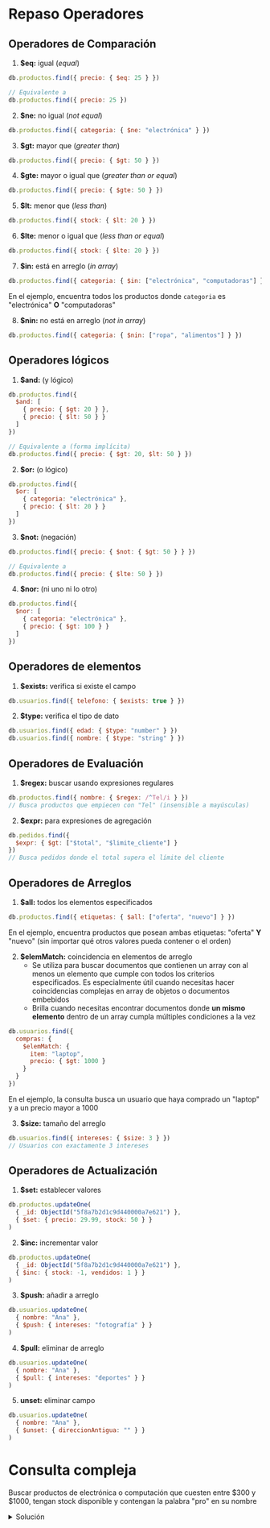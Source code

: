 # Repaso Operadores

## Operadores de Comparación

1. **$eq:** igual (*equal*)
```js
db.productos.find({ precio: { $eq: 25 } })

// Equivalente a
db.productos.find({ precio: 25 })
```
2. **$ne:** no igual (*not equal*)
```js
db.productos.find({ categoria: { $ne: "electrónica" } })
```

3. **$gt:** mayor que (*greater than*)
```js
db.productos.find({ precio: { $gt: 50 } })
```

4. **$gte:** mayor o igual que (*greater than or equal*)
```js
db.productos.find({ precio: { $gte: 50 } })
```

5. **$lt:** menor que (*less than*)
```js
db.productos.find({ stock: { $lt: 20 } })
```

6. **$lte:** menor o igual que (*less than or equal*)
```js
db.productos.find({ stock: { $lte: 20 } })
```

7. **$in:** está en arreglo (*in array*)
```js
db.productos.find({ categoria: { $in: ["electrónica", "computadoras"] } })
```
En el ejemplo, encuentra todos los productos donde `categoria` es "electrónica" **O** "computadoras"

8. **$nin:** no está en arreglo (*not in array*)
```js
db.productos.find({ categoria: { $nin: ["ropa", "alimentos"] } })
```

## Operadores lógicos

1. **$and:** (y lógico)
```js
db.productos.find({
  $and: [
    { precio: { $gt: 20 } },
    { precio: { $lt: 50 } }
  ]
})

// Equivalente a (forma implícita)
db.productos.find({ precio: { $gt: 20, $lt: 50 } })
```

2. **$or:** (o lógico)
```js
db.productos.find({
  $or: [
    { categoria: "electrónica" },
    { precio: { $lt: 20 } }
  ]
})
```

3. **$not:** (negación)
```js
db.productos.find({ precio: { $not: { $gt: 50 } } })

// Equivalente a
db.productos.find({ precio: { $lte: 50 } })
```

4. **$nor:** (ni uno ni lo otro)
```js
db.productos.find({
  $nor: [
    { categoria: "electrónica" },
    { precio: { $gt: 100 } }
  ]
})
```

## Operadores de elementos

1. **$exists:** verifica si existe el campo
```js
db.usuarios.find({ telefono: { $exists: true } })
```

2. **$type:** verifica el tipo de dato
```js
db.usuarios.find({ edad: { $type: "number" } })
db.usuarios.find({ nombre: { $type: "string" } })
```

## Operadores de Evaluación

1. **$regex:** buscar usando expresiones regulares 
```js
db.productos.find({ nombre: { $regex: /^Tel/i } })
// Busca productos que empiecen con "Tel" (insensible a mayúsculas)
```

2. **$expr:** para expresiones de agregación
```js
db.pedidos.find({
  $expr: { $gt: ["$total", "$limite_cliente"] }
})
// Busca pedidos donde el total supera el límite del cliente
```


## Operadores de Arreglos

1. **$all:** todos los elementos especificados
```js
db.productos.find({ etiquetas: { $all: ["oferta", "nuevo"] } })
```
En el ejemplo, encuentra productos que posean ambas etiquetas: "oferta" **Y** "nuevo" (sin importar qué otros valores pueda contener o el orden)

2. **$elemMatch:** coincidencia en elementos de arreglo
    - Se utiliza para buscar documentos que contienen un array con al menos un elemento que cumple con todos los criterios especificados. Es especialmente útil cuando necesitas hacer coincidencias complejas en array de objetos o documentos embebidos
    - Brilla cuando necesitas encontrar documentos donde **un mismo elemento** dentro de un array cumpla múltiples condiciones a la vez

```js
db.usuarios.find({
  compras: {
    $elemMatch: {
      item: "laptop",
      precio: { $gt: 1000 }
    }
  }
})
```
En el ejemplo, la consulta busca un usuario que haya comprado un "laptop" y a un precio mayor a 1000 

3. **$size:** tamaño del arreglo
```js
db.usuarios.find({ intereses: { $size: 3 } })
// Usuarios con exactamente 3 intereses
```

## Operadores de Actualización

1. **$set:** establecer valores
```js
db.productos.updateOne(
  { _id: ObjectId("5f8a7b2d1c9d440000a7e621") },
  { $set: { precio: 29.99, stock: 50 } }
)
```

2. **$inc:** incrementar valor
```js
db.productos.updateOne(
  { _id: ObjectId("5f8a7b2d1c9d440000a7e621") },
  { $inc: { stock: -1, vendidos: 1 } }
)
```

3. **$push:** añadir a arreglo
```js
db.usuarios.updateOne(
  { nombre: "Ana" },
  { $push: { intereses: "fotografía" } }
)
```

4. **$pull:** eliminar de arreglo
```js
db.usuarios.updateOne(
  { nombre: "Ana" },
  { $pull: { intereses: "deportes" } }
)
```

5. **unset:** eliminar campo
```js
db.usuarios.updateOne(
  { nombre: "Ana" },
  { $unset: { direccionAntigua: "" } }
)
```

# Consulta compleja

Buscar productos de electrónica o computación que cuesten entre $300 y $1000, tengan stock disponible y contengan la palabra "pro" en su nombre

<details>
    <summary style={{color:'red'}}>Solución</summary>

```js
db.productos.find({
  $and: [
    { $or: [{ categoria: "electrónica" }, { categoria: "computación" }] },
    { precio: { $gte: 300, $lte: 1000 } },
    { stock: { $gt: 0 } },
    { nombre: { $regex: /pro/i } }
  ]
})
```

</details>